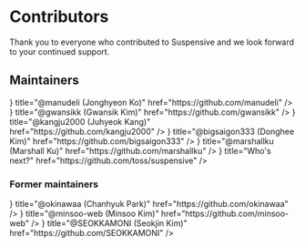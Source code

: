 
# Contributors

Thank you to everyone who contributed to Suspensive and we look forward to your continued support.

<BubbleChart />

## Maintainers

<Cards num={3}>
  <Cards.Card
    icon={
      <img
        src="https://github.com/manudeli.png"
        width={70}
        height={70}
        style={{ borderRadius: 35, border: '2px solid #ffffff20' }}
      />
    }
    title="@manudeli (Jonghyeon Ko)"
    href="https://github.com/manudeli"
  />
  <Cards.Card
    icon={
      <img
        src="https://github.com/gwansikk.png"
        width={70}
        height={70}
        style={{ borderRadius: 35, border: '2px solid #ffffff20' }}
      />
    }
    title="@gwansikk (Gwansik Kim)"
    href="https://github.com/gwansikk"
  />
  <Cards.Card
    icon={
      <img
        src="https://github.com/kangju2000.png"
        width={70}
        height={70}
        style={{ borderRadius: 35, border: '2px solid #ffffff20' }}
      />
    }
    title="@kangju2000 (Juhyeok Kang)"
    href="https://github.com/kangju2000"
  />
  <Cards.Card
    icon={
      <img
        src="https://github.com/bigsaigon333.png"
        width={70}
        height={70}
        style={{ borderRadius: 35, border: '2px solid #ffffff20' }}
      />
    }
    title="@bigsaigon333 (Donghee Kim)"
    href="https://github.com/bigsaigon333"
  />
  <Cards.Card
    icon={
      <img
        src="https://github.com/marshallku.png"
        width={70}
        height={70}
        style={{ borderRadius: 35, border: '2px solid #ffffff20' }}
      />
    }
    title="@marshallku (Marshall Ku)"
    href="https://github.com/marshallku"
  />
  <Cards.Card
    className="animate-pulse opacity-10"
    icon={
      <div
        className="opacity-40"
        style={{
          display: 'flex',
          justifyContent: 'center',
          alignItems: 'center',
          minWidth: 70,
          minHeight: 70,
          borderRadius: 35,
          border: '1px solid #ffffff80',
          backgroundColor: '#ffffff40',
        }}
      />
    }
    title="Who's next?"
    href="https://github.com/toss/suspensive"
  />
</Cards>

### Former maintainers

<Cards num={3}>
  <Cards.Card
    className="opacity-40"
    icon={
      <img
        src="https://github.com/okinawaa.png"
        width={70}
        height={70}
        style={{ borderRadius: 35, border: '2px solid #ffffff20' }}
      />
    }
    title="@okinawaa (Chanhyuk Park)"
    href="https://github.com/okinawaa"
  />
  <Cards.Card
    className="opacity-40"
    icon={
      <img
        src="https://github.com/minsoo-web.png"
        width={70}
        height={70}
        style={{ borderRadius: 35, border: '2px solid #ffffff20' }}
      />
    }
    title="@minsoo-web (Minsoo Kim)"
    href="https://github.com/minsoo-web"
  />
  <Cards.Card
    className="opacity-40"
    icon={
      <img
        src="https://github.com/SEOKKAMONI.png"
        width={70}
        height={70}
        style={{ borderRadius: 35, border: '2px solid #ffffff20' }}
      />
    }
    title="@SEOKKAMONI (Seokjin Kim)"
    href="https://github.com/SEOKKAMONI"
  />
</Cards>
